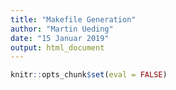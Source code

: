 ```yaml
---
title: "Makefile Generation"
author: "Martin Ueding"
date: "15 Januar 2019"
output: html_document
---
```


```r
knitr::opts_chunk$set(eval = FALSE)
```

```r

```


